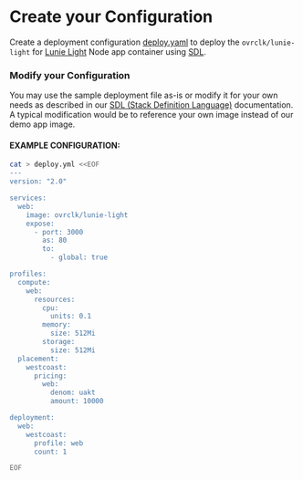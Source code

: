 # Create your Configuration

Create a deployment configuration [deploy.yaml](https://github.com/ovrclk/docs/tree/b65f668b212ad1976fb976ad84a9104a9af29770/guides/deploy/deploy.yml) to deploy the `ovrclk/lunie-light` for [Lunie Light](https://github.com/ovrclk/lunie-light) Node app container using [SDL](https://github.com/ovrclk/docs/tree/b65f668b212ad1976fb976ad84a9104a9af29770/sdl/README.md).

### Modify your Configuration

You may use the sample deployment file as-is or modify it for your own needs as described in our [SDL (Stack Definition Language)](https://github.com/ovrclk/docs/blob/master/sdl/README.md) documentation. A typical modification would be to reference your own image instead of our demo app image.

#### EXAMPLE CONFIGURATION:

```bash
cat > deploy.yml <<EOF
---
version: "2.0"

services:
  web:
    image: ovrclk/lunie-light
    expose:
      - port: 3000
        as: 80
        to:
          - global: true

profiles:
  compute:
    web:
      resources:
        cpu:
          units: 0.1
        memory:
          size: 512Mi
        storage:
          size: 512Mi
  placement:
    westcoast:
      pricing:
        web: 
          denom: uakt
          amount: 10000

deployment:
  web:
    westcoast:
      profile: web
      count: 1

EOF
```
